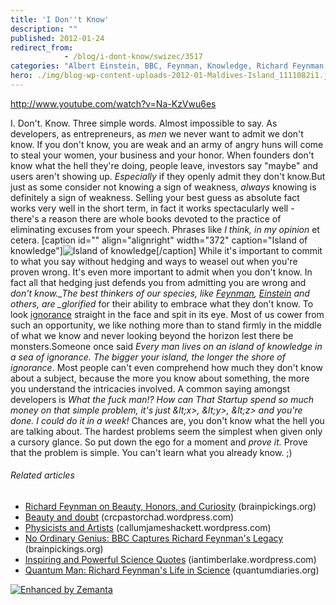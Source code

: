 ```yaml
---
title: 'I Don''t Know'
description: ""
published: 2012-01-24
redirect_from: 
            - /blog/i-dont-know/swizec/3517
categories: "Albert Einstein, BBC, Feynman, Knowledge, Richard Feynman, Uncategorized, YouTube"
hero: ./img/blog-wp-content-uploads-2012-01-Maldives-Island_1111082i1.jpg
---
```

http://www.youtube.com/watch?v=Na-KzVwu6es

I. Don&#x27;t. Know. Three simple words. Almost impossible to say. As developers, as entrepreneurs, as _men_ we never want to admit we don&#x27;t know. If you don&#x27;t know, you are weak and an army of angry huns will come to steal your women, your business and your honor. When founders don&#x27;t know what the hell they&#x27;re doing, people leave, investors say &quot;maybe&quot; and users aren&#x27;t showing up. _Especially_ if they openly admit they don&#x27;t know.But just as some consider not knowing a sign of weakness, _always_ knowing is definitely a sign of weakness. Selling your best guess as absolute fact works very well in the short term, in fact it works spectacularly well - there&#x27;s a reason there are whole books devoted to the practice of eliminating excuses from your speech. Phrases like _I think,_ _in my opinion_ et cetera. \[caption id=&quot;&quot; align=&quot;alignright&quot; width=&quot;372&quot; caption=&quot;Island of knowledge&quot;]![Island of knowledge](./img/blog-wp-content-uploads-2012-01-Maldives-Island_1111082i1.jpg "Island of knowledge")\[/caption] While it&#x27;s important to commit to what you say without hedging and ways to weasel out when you&#x27;re proven wrong. It&#x27;s even more important to admit when you don&#x27;t know. In fact all that hedging just defends you from admitting you are wrong and _don&#x27;t know.\_The best thinkers of our species, like [Feynman](http://en.wikipedia.org/wiki/Richard_Feynman "Richard Feynman"), [Einstein](http://en.wikipedia.org/wiki/Albert_Einstein "Albert Einstein") and others, are \_glorified_ for their ability to embrace what they don&#x27;t know. To look [ignorance](http://en.wikipedia.org/wiki/Ignorance "Ignorance") straight in the face and spit in its eye. Most of us cower from such an opportunity, we like nothing more than to stand firmly in the middle of what we know and never looking beyond the horizon lest there be monsters.Someone once said _Every man lives on an island of knowledge in a sea of ignorance. The bigger your island, the longer the shore of ignorance_. Most people can&#x27;t even comprehend how much they don&#x27;t know about a subject, because the more you know about something, the more you understand the intricacies involved. A common saying amongst developers is _What the fuck man!? How can That Startup spend so much money on that simple problem, it&#x27;s just &amp;lt;x&gt;, &amp;lt;y&gt;, &amp;lt;z&gt; and you&#x27;re done. I could do it in a week!_ Chances are, you don&#x27;t know what the hell you are talking about. The hardest problems seem the simplest when given only a cursory glance. So put down the ego for a moment and _prove it._ Prove that the problem is simple. You can&#x27;t learn what you already know. ;)

###### Related articles

- [Richard Feynman on Beauty, Honors, and Curiosity](http://www.brainpickings.org/index.php/2011/10/07/richard-feynman-on-beauty-honors-and-curiosity/) (brainpickings.org)
- [Beauty and doubt](http://crcpastorchad.wordpress.com/2011/10/04/beauty-and-doubt/) (crcpastorchad.wordpress.com)
- [Physicists and Artists](http://callumjameshackett.wordpress.com/2011/12/27/physicists-and-artists/) (callumjameshackett.wordpress.com)
- [No Ordinary Genius: BBC Captures Richard Feynman&#x27;s Legacy](http://www.brainpickings.org/index.php/2011/12/14/bbcs-richard-feynman-no-ordinary-genius/) (brainpickings.org)
- [Inspiring and Powerful Science Quotes](http://iantimberlake.wordpress.com/2011/12/29/inspiring-and-powerful-science-quotes/) (iantimberlake.wordpress.com)
- [Quantum Man: Richard Feynman&#x27;s Life in Science](http://www.quantumdiaries.org/2011/10/10/quantum-man-richard-feynmans-life-in-science/) (quantumdiaries.org)

[![Enhanced by Zemanta](http://img.zemanta.com/zemified_e.png?x-id=7a25ffe7-e8f9-437e-bb23-543e63b1c4e9)](http://www.zemanta.com/ "Enhanced by Zemanta")
